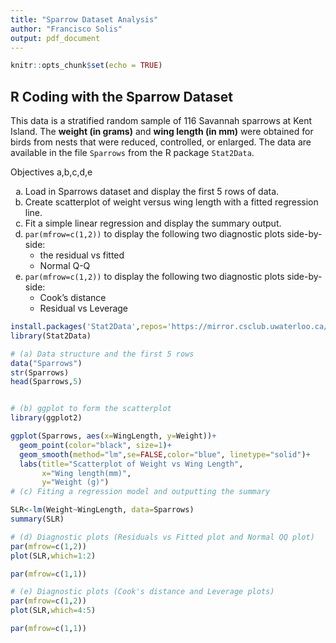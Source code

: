 ---
title: "Sparrow Dataset Analysis"
author: "Francisco Solis"
output: pdf_document
---

```{r setup, include=FALSE}
knitr::opts_chunk$set(echo = TRUE)
```

##  R Coding with the Sparrow Dataset

This data is a stratified random sample of 116 Savannah sparrows at Kent Island. The **weight (in grams)** and **wing length (in mm)** were obtained for birds from nests that were reduced, controlled, or enlarged. The data are available in the file `Sparrows` from the R package `Stat2Data`.

Objectives a,b,c,d,e

a.  Load in Sparrows dataset and display the first 5 rows of data. 
b.  Create scatterplot of weight versus wing length with a fitted regression line. 
c.  Fit a simple linear regression and display the summary output. 
d. `par(mfrow=c(1,2))` to display the following two diagnostic plots side-by-side: 
    - the residual vs fitted 
    - Normal Q-Q 
e. `par(mfrow=c(1,2))` to display the following two diagnostic plots side-by-side: 
    - Cook's distance  
    - Residual vs Leverage  


```{r sparrow}
install.packages('Stat2Data',repos='https://mirror.csclub.uwaterloo.ca/CRAN/')
library(Stat2Data)

# (a) Data structure and the first 5 rows
data("Sparrows")
str(Sparrows)
head(Sparrows,5)


# (b) ggplot to form the scatterplot
library(ggplot2)

ggplot(Sparrows, aes(x=WingLength, y=Weight))+
  geom_point(color="black", size=1)+
  geom_smooth(method="lm",se=FALSE,color="blue", linetype="solid")+
  labs(title="Scatterplot of Weight vs Wing Length", 
       x="Wing length(mm)",
       y="Weight (g)")
# (c) Fiting a regression model and outputting the summary

SLR<-lm(Weight~WingLength, data=Sparrows)
summary(SLR)

# (d) Diagnostic plots (Residuals vs Fitted plot and Normal QQ plot)
par(mfrow=c(1,2))
plot(SLR,which=1:2)

par(mfrow=c(1,1)) 

# (e) Diagnostic plots (Cook's distance and Leverage plots)
par(mfrow=c(1,2))
plot(SLR,which=4:5)

par(mfrow=c(1,1)) 

```

